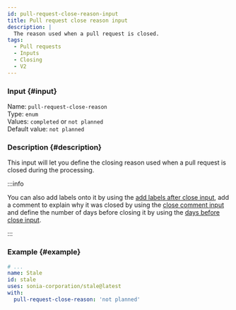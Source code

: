 ```yaml
---
id: pull-request-close-reason-input
title: Pull request close reason input
description: |
  The reason used when a pull request is closed.
tags:
  - Pull requests
  - Inputs
  - Closing
  - V2
---
```


### Input {#input}

Name: `pull-request-close-reason`  
Type: `enum`  
Values: `completed` or `not planned`  
Default value: `not planned`

### Description {#description}

This input will let you define the closing reason used when a pull request is closed during the processing.

:::info

You can also add labels onto it by using the [add labels after close input](pull-request-add-labels-after-close-input),
add a comment to explain why it was closed by using the [close comment input](pull-request-close-comment-input)
and define the number of days before closing it by using the [days before close input](pull-request-days-before-close-input).

:::

### Example {#example}

```yml {6}
# ...
name: Stale
id: stale
uses: sonia-corporation/stale@latest
with:
  pull-request-close-reason: 'not planned'
```
